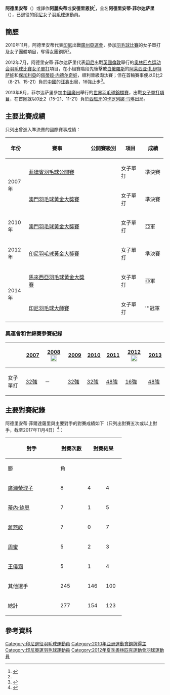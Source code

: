 {{noteTA|G1=Badminton}}
{{Infobox 羽球選手
| playername              = 阿德里安蒂·菲尔达萨里<br/>{{lang|id|Adriyanti Firdasari}}
| image                   = Firdasari.jpg
| size                    = 220px
| caption                 = 
| birth_name              = 
| date_of_birth           = {{birth_date_and_age|1986|12|16}}<ref name="Profile">{{id}}{{cite web|title=Profile of Adriyanti Firdasari|url=http://badmintonindonesia.org/app/profile/timnas.aspx?id=000004920|archiveurl=https://web.archive.org/web/20160304084027/https://badmintonindonesia.org/app/profile/timnas.aspx?id=000004920|archivedate=2016-03-04|publisher=persatuan bulutangkis seluruh indonesia}}</ref>
| place_of_birth          = {{INA}}[[雅加達|雅加達]]<ref name="Profile"/>
| residence               =
| height                  = {{height|m=1.70}}<ref name="廣州亞運">[http://www.gz2010.cn/info/CHN/ZB/ZBB101A_BD@@@@@@@@@@@@@@@CHN_number=217340.htm 2010年廣州亞運會官方網站 羽毛球 -  阿德里安蒂·菲尔达萨里 - 简历] {{webarchive|url=https://web.archive.org/web/20171107005952/http://www.gz2010.cn/info/CHN/ZB/ZBB101A_BD@@@@@@@@@@@@@@@CHN_number=217340.htm |date=2017-11-07 }}</ref>
| weight                  = {{weight|kg=60}}<ref name="廣州亞運"/>
| handedness              = 
| country                 = {{INA}}
| years_intldebut         =
| years_started           = 
| coach                   = 
| event                   = 女子單打
| highest_ranking         = 第15位
| date_of_highest_ranking = 2009年11月19日<ref name="highest-ranking">{{en}}[http://bwfcontent.tournamentsoftware.com/ranking/player.aspx?id=7498&player=107886 BWF World Ranking - Ranking progress of Adrianti FIRDASARI (14710)] {{Wayback|url=http://bwfcontent.tournamentsoftware.com/ranking/player.aspx?id=7498&player=107886 |date=20190713112524 }}</ref>
| current_ranking         = 現已退役
| date_of_current_ranking = 
| played                  = 155勝–124負（女單）
| titles                  = 
| bwf_profile             = 890F9DBD-CCC3-4B69-A547-1418B0A56D2E
| bwf_id                  = 14710
| updated                 = 2017年11月4日
}}
{{MedalTableTop}}
{{MedalSport | 女子[[羽毛球|羽毛球]]}}
{{MedalCountry | {{INA}}}}
{{MedalCompetition | [[尤伯杯|尤伯杯]]}}
{{MedalSilver| [[2008年優霸盃|2008年 雅加達]] | [[2008年優霸盃|女子團體]]}}
{{MedalBronze | [[2010年優霸盃|2010年 吉隆坡]] | [[2010年優霸盃|女子團體]]}}
{{MedalCompetition | [[蘇迪曼盃|蘇迪曼盃]]}}
{{MedalSilver| [[2007年蘇迪曼盃|2007年 格拉斯哥]] | [[2007年蘇迪曼盃|混合團體]]}}
{{MedalBronze| [[2009年蘇迪曼盃|2009年 廣州]] | [[2009年蘇迪曼盃|混合團體]]}}
{{MedalBronze| [[2011年蘇迪曼盃|2011年 青島]] | [[2011年蘇迪曼盃|混合團體]]}}
{{MedalCompetition | [[亞洲運動會|亞洲運動會]]}}
{{MedalBronze | [[2010年亞洲運動會|2010年 廣州]] | [[2010年亞洲運動會羽毛球比賽|女子團體]] }}
{{MedalBottom}}
'''阿德里安蒂'''（{{bd|1986年|12月16日}}）或譯作'''阿麗央蒂'''或'''安德里恩狄'''<ref>{{zh-hant}}{{cite web|url=http://www.hkbadmintonassn.org.hk/images/stories/files/hkopn.pdf|title=YONEX-SUNRISE 2010 香港公開羽毛球超級賽 - 參加球員名單|publisher=香港羽毛球總會|access-date=2011-03-22|archive-date=2010-12-05|archive-url=https://web.archive.org/web/20101205083847/http://www.hkbadmintonassn.org.hk/images/stories/files/hkopn.pdf|dead-url=yes}}</ref>，全名'''阿德里安蒂·菲尔达萨里'''（{{lang-id|Adrianti FIRDASARI}}），已退役的[[印尼|印尼]]女子[[羽毛球|羽毛球]]運動員。

==簡歷==
2010年11月，阿德里安蒂代表[[2010年亞洲運動會印尼代表團|印尼]]出戰[[廣州|廣州]][[2010年亞洲運動會|亞運會]]，參加[[2010年亞洲運動會羽毛球比賽|羽毛球比賽]]的女子單打及女子團體項目，奪得女團銅牌<ref name="廣州亞運"/>。

2012年7月，阿德里安蒂·菲尔达萨里代表[[2012年夏季奧林匹克運動會印尼代表團|印尼]]出戰[[英國|英國]][[倫敦|倫敦]]舉行的[[2012年夏季奥林匹克运动会|奥林匹克运动会]][[2012年夏季奧林匹克運動會羽毛球比賽|羽毛球比賽]][[2012年夏季奧林匹克運動會羽毛球女子單打比賽|女子單打]]項目，在小組賽階段先後擊敗[[2012年夏季奧林匹克運動會白俄羅斯代表團|白俄羅斯]]的[[阿莱西亚·扎伊特萨娃|阿莱西亚·扎伊特萨娃]]和[[2012年夏季奧林匹克運動會保加利亞代表團|保加利亞]]的[[佩蒂娅·内德尔奇娃|佩蒂娅·内德尔奇娃]]，順利晉級淘汰賽；但在首輪賽事便以0比2（8-21、15-21）負於[[2012年夏季奧林匹克運動會中國代表團|中國]]的[[汪鑫|汪鑫]]出局，16強止步<ref>{{zh-cn}}{{cite news|title=奥运-汪鑫2-0完胜赢两连胜 携手李雪芮晋级8强|url=http://2012.sohu.com/20120801/n349610252.shtml|newspaper=搜狐体育|date=2012-08-01|accessdate=2012-08-03|archive-date=2020-12-09|archive-url=https://web.archive.org/web/20201209000800/http://2012.sohu.com/20120801/n349610252.shtml|dead-url=no}}</ref>。

2013年8月，菲尔达萨里參加[[中國|中國]][[廣州|廣州]]舉行的[[2013年世界羽毛球錦標賽|世界羽毛球錦標賽]]，出戰[[2013年世界羽毛球錦標賽女子單打項目|女子單打項目]]，在首圈就以0比2（15-21、11-21）負於[[西班牙|西班牙]]的[[卡罗列娜·马琳|卡罗列娜·马琳]]出局。

==主要比賽成績==
只列出曾進入準決賽的國際賽事成績：
{| class=wikitable style="text-align:center; font-size:small;" 
!width="50"|年份
!width="180"|賽事
!width="80"|公開賽級別
!width="60"|項目
!width="50"|成績
|-
!rowspan="2"|2007年
|[[2007年菲律賓羽毛球公開賽|菲律賓羽毛球公開賽]]
|{{BWFGPG}}
|女子單打
|bgcolor="#b8860b"|準決賽
|-
|[[2007年澳門羽毛球格蘭披治黃金大獎賽|澳門羽毛球黃金大獎賽]]
|{{BWFGPG}}
|女子單打
|bgcolor="#b8860b"|準決賽
|-
!rowspan="1"|2010年
|[[2010年澳門羽毛球格蘭披治黃金大獎賽|澳門羽毛球黃金大獎賽]]
|{{BWFGPG}}
|女子單打
|bgcolor="silver"|亞軍
|-
!rowspan="1"|2012年
|[[2012年印度尼西亞羽毛球黃金大獎賽|印尼羽毛球黃金大獎賽]]
|{{BWFGPG}}
|女子單打
|bgcolor="#b8860b"|準決賽
|-
!rowspan="2"|2014年
|[[2014年馬來西亞羽毛球黃金大獎賽|馬來西亞羽毛球黃金大獎賽]]
|{{BWFGPG}}
|女子單打
|bgcolor="silver"|亞軍
|-
|[[2014年印度尼西亞羽毛球大師賽|印尼羽毛球大師賽]]
|{{BWFGPG}}
|女子單打
|bgcolor="gold"|'''冠軍
|}
{{BWF賽事級別索引/2007}}

===奧運會和世錦賽參賽紀錄===
{| class=wikitable style="text-align:center; font-size:small;" 
!
!width="50"|[[2007年世界羽毛球錦標賽|2007]]
!width="80"|[[2008年夏季奧林匹克運動會羽毛球比賽|2008]] [[File:Olympic_rings_without_rims.svg|20px]]
!width="50"|[[2009年世界羽毛球錦標賽|2009]]
!width="50"|[[2010年世界羽毛球錦標賽|2010]]
!width="50"|[[2011年世界羽毛球錦標賽|2011]]
!width="80"|[[2012年夏季奧林匹克運動會羽毛球比賽|2012]] [[File:Olympic_rings_without_rims.svg|20px]]
!width="50"|[[2013年世界羽毛球錦標賽|2013]]
|-
!width="80"|女子單打
|[[2007年世界羽毛球錦標賽女子單打項目|32強]]
|－
|[[2009年世界羽毛球錦標賽女子單打項目|32強]]
|[[2010年世界羽毛球錦標賽女子單打項目|32強]]
|[[2011年世界羽毛球錦標賽女子單打項目|48強]]
|[[2012年夏季奧林匹克運動會羽毛球女子單打比賽|16強]]
|[[2013年世界羽毛球錦標賽女子單打項目|48強]]
|}

== 主要對賽紀錄 ==
阿德里安蒂·菲爾達薩里與主要對手的對賽成績如下（只列出對賽五次或以上對手，截至2017年11月4日）<ref>{{en}}{{cite web|title=Head To Head - Adrianti FIRDASARI|url=http://bwfcontent.tournamentsoftware.com/profile/selectheadtohead.aspx?id=890F9DBD-CCC3-4B69-A547-1418B0A56D2E|website=BWF content|accessdate=2017-11-04}}{{Dead link|date=2019年11月 |bot=InternetArchiveBot |fix-attempted=yes }}</ref>：
{| class=wikitable style="text-align:center; font-size:small" 
|- 
! rowspan="2" style="width:150px;"|對手 
! rowspan="2" style="width:70px;"|對賽次數
! colspan="2" style="width:100px;"|對賽結果
! rowspan="2" style="width:70px;"|總計
|-
! style="width:50px;"|勝
! style="width:50px;"|負
|-
|align=left|{{flagicon|JPN}} [[廣瀨榮理子|廣瀨榮理子]] || 8 || 4 || 4
| style="background:#cbc;"|0
|-
|align=left|{{flagicon|DEN}} [[蒂內·鮑恩|蒂內·鮑恩]] || 7 || 1 || 5
| style="background:#fcc;"|-5
|-
|align=left|{{flagicon|CHN}} [[蔣燕皎|蔣燕皎]] || 7 || 0 || 7
| style="background:#fcc;"|-7
|-
|align=left|{{flagicon|HKG}} [[周蜜|周蜜]] || 5 || 2 || 3
| style="background:#fcc;"|-1
|-
|align=left|{{flagicon|CHN}} [[王儀涵|王儀涵]] || 5 || 1 || 4
| style="background:#fcc;"|-3
|- 
|align=left|{{noflag}} 其他選手 || 245 || 146 || 100
| style="background:#cfc;"|+46
|-
!總計|| 277 || 154 || 123
| style="background:#cfc;"|'''+31
|}

==參考資料==
{{Reflist}}

{{DEFAULTSORT:Firdasari Adrianti}}
[[Category:印尼退役羽毛球運動員|Category:印尼退役羽毛球運動員]]
[[Category:2010年亞洲運動會銅牌得主|Category:2010年亞洲運動會銅牌得主]]
[[Category:印尼奧運羽毛球運動員|Category:印尼奧運羽毛球運動員]]
[[Category:2012年夏季奧林匹克運動會羽球運動員|Category:2012年夏季奧林匹克運動會羽球運動員]]